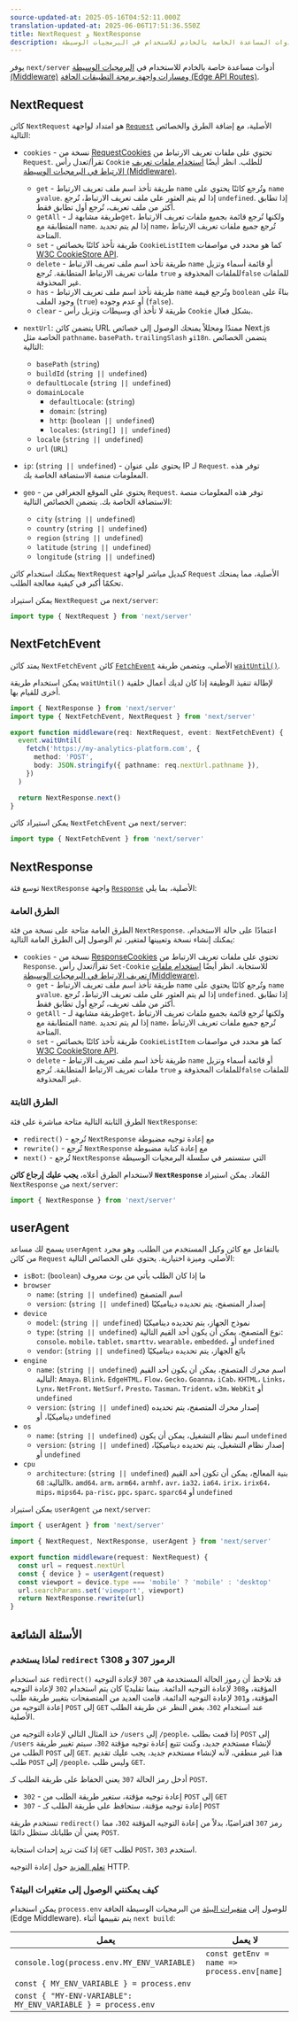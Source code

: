 ```yaml
---
source-updated-at: 2025-05-16T04:52:11.000Z
translation-updated-at: 2025-06-06T17:51:36.550Z
title: NextRequest و NextResponse
description: تعرف على أدوات المساعدة الخاصة بالخادم للاستخدام في البرمجيات الوسيطة (Middleware) ومسارات واجهة برمجة التطبيقات الحافة (Edge API Routes).
---
```


يوفر `next/server` أدوات مساعدة خاصة بالخادم للاستخدام في [البرمجيات الوسيطة (Middleware)](/docs/pages/building-your-application/routing/middleware) و[مسارات واجهة برمجة التطبيقات الحافة (Edge API Routes)](/docs/pages/building-your-application/routing/api-routes).

## NextRequest

كائن `NextRequest` هو امتداد لواجهة [`Request`](https://developer.mozilla.org/docs/Web/API/Request) الأصلية، مع إضافة الطرق والخصائص التالية:

- `cookies` - نسخة من [RequestCookies](https://edge-runtime.vercel.app/packages/cookies#for-request) تحتوي على ملفات تعريف الارتباط من `Request`. تقرأ/تعدل رأس `Cookie` للطلب. انظر أيضًا [استخدام ملفات تعريف الارتباط في البرمجيات الوسيطة (Middleware)](/docs/app/building-your-application/routing/middleware#using-cookies).

  - `get` - طريقة تأخذ اسم ملف تعريف الارتباط `name` وتُرجع كائنًا يحتوي على `name` و`value`. إذا لم يتم العثور على ملف تعريف الارتباط، تُرجع `undefined`. إذا تطابق أكثر من ملف تعريف، تُرجع أول تطابق فقط.
  - `getAll` - طريقة مشابهة لـ`get`، ولكنها تُرجع قائمة بجميع ملفات تعريف الارتباط المتطابقة مع `name`. إذا لم يتم تحديد `name`، تُرجع جميع ملفات تعريف الارتباط المتاحة.
  - `set` - طريقة تأخذ كائنًا بخصائص `CookieListItem` كما هو محدد في مواصفات [W3C CookieStore API](https://wicg.github.io/cookie-store/#dictdef-cookielistitem).
  - `delete` - طريقة تأخذ اسم ملف تعريف الارتباط `name` أو قائمة أسماء وتزيل ملفات تعريف الارتباط المتطابقة. تُرجع `true` للملفات المحذوفة و`false` للملفات غير المحذوفة.
  - `has` - طريقة تأخذ اسم ملف تعريف الارتباط `name` وتُرجع قيمة `boolean` بناءً على وجود الملف (`true`) أو عدم وجوده (`false`).
  - `clear` - طريقة لا تأخذ أي وسيطات وتزيل رأس `Cookie` بشكل فعال.

- `nextUrl`: يتضمن كائن URL ممتدًا ومحللاً يمنحك الوصول إلى خصائص Next.js الخاصة مثل `pathname`، `basePath`، `trailingSlash` و`i18n`. يتضمن الخصائص التالية:
  - `basePath` (`string`)
  - `buildId` (`string || undefined`)
  - `defaultLocale` (`string || undefined`)
  - `domainLocale`
    - `defaultLocale`: (`string`)
    - `domain`: (`string`)
    - `http`: (`boolean || undefined`)
    - `locales`: (`string[] || undefined`)
  - `locale` (`string || undefined`)
  - `url` (`URL`)
- `ip`: (`string || undefined`) - يحتوي على عنوان IP لـ `Request`. توفر هذه المعلومات منصة الاستضافة الخاصة بك.
- `geo` - يحتوي على الموقع الجغرافي من `Request`. توفر هذه المعلومات منصة الاستضافة الخاصة بك. يتضمن الخصائص التالية:
  - `city` (`string || undefined`)
  - `country` (`string || undefined`)
  - `region` (`string || undefined`)
  - `latitude` (`string || undefined`)
  - `longitude` (`string || undefined`)

يمكنك استخدام كائن `NextRequest` كبديل مباشر لواجهة `Request` الأصلية، مما يمنحك تحكمًا أكبر في كيفية معالجة الطلب.

يمكن استيراد `NextRequest` من `next/server`:

```typescript
import type { NextRequest } from 'next/server'
```

## NextFetchEvent

يمتد كائن `NextFetchEvent` كائن [`FetchEvent`](https://developer.mozilla.org/docs/Web/API/FetchEvent) الأصلي، ويتضمن طريقة [`waitUntil()`](https://developer.mozilla.org/docs/Web/API/ExtendableEvent/waitUntil).

يمكن استخدام طريقة `waitUntil()` لإطالة تنفيذ الوظيفة إذا كان لديك أعمال خلفية أخرى للقيام بها.

```typescript
import { NextResponse } from 'next/server'
import type { NextFetchEvent, NextRequest } from 'next/server'

export function middleware(req: NextRequest, event: NextFetchEvent) {
  event.waitUntil(
    fetch('https://my-analytics-platform.com', {
      method: 'POST',
      body: JSON.stringify({ pathname: req.nextUrl.pathname }),
    })
  )

  return NextResponse.next()
}
```

يمكن استيراد كائن `NextFetchEvent` من `next/server`:

```typescript
import type { NextFetchEvent } from 'next/server'
```

## NextResponse

توسع فئة `NextResponse` واجهة [`Response`](https://developer.mozilla.org/docs/Web/API/Response) الأصلية، بما يلي:

### الطرق العامة

الطرق العامة متاحة على نسخة من فئة `NextResponse`. اعتمادًا على حالة الاستخدام، يمكنك إنشاء نسخة وتعيينها لمتغير، ثم الوصول إلى الطرق العامة التالية:

- `cookies` - نسخة من [ResponseCookies](https://edge-runtime.vercel.app/packages/cookies#for-response) تحتوي على ملفات تعريف الارتباط من `Response`. تقرأ/تعدل رأس `Set-Cookie` للاستجابة. انظر أيضًا [استخدام ملفات تعريف الارتباط في البرمجيات الوسيطة (Middleware)](/docs/app/building-your-application/routing/middleware#using-cookies).
  - `get` - طريقة تأخذ اسم ملف تعريف الارتباط `name` وتُرجع كائنًا يحتوي على `name` و`value`. إذا لم يتم العثور على ملف تعريف الارتباط، تُرجع `undefined`. إذا تطابق أكثر من ملف تعريف، تُرجع أول تطابق فقط.
  - `getAll` - طريقة مشابهة لـ`get`، ولكنها تُرجع قائمة بجميع ملفات تعريف الارتباط المتطابقة مع `name`. إذا لم يتم تحديد `name`، تُرجع جميع ملفات تعريف الارتباط المتاحة.
  - `set` - طريقة تأخذ كائنًا بخصائص `CookieListItem` كما هو محدد في مواصفات [W3C CookieStore API](https://wicg.github.io/cookie-store/#dictdef-cookielistitem).
  - `delete` - طريقة تأخذ اسم ملف تعريف الارتباط `name` أو قائمة أسماء وتزيل ملفات تعريف الارتباط المتطابقة. تُرجع `true` للملفات المحذوفة و`false` للملفات غير المحذوفة.

### الطرق الثابتة

الطرق الثابتة التالية متاحة مباشرة على فئة `NextResponse`:

- `redirect()` - تُرجع `NextResponse` مع إعادة توجيه مضبوطة
- `rewrite()` - تُرجع `NextResponse` مع إعادة كتابة مضبوطة
- `next()` - تُرجع `NextResponse` التي ستستمر في سلسلة البرمجيات الوسيطة

لاستخدام الطرق أعلاه، **يجب عليك إرجاع كائن `NextResponse`** المُعاد. يمكن استيراد `NextResponse` من `next/server`:

```typescript
import { NextResponse } from 'next/server'
```

## userAgent

يسمح لك مساعد `userAgent` بالتفاعل مع كائن وكيل المستخدم من الطلب. وهو مجرد من كائن `Request` الأصلي، وميزة اختيارية. يحتوي على الخصائص التالية:

- `isBot`: (`boolean`) ما إذا كان الطلب يأتي من بوت معروف
- `browser`
  - `name`: (`string || undefined`) اسم المتصفح
  - `version`: (`string || undefined`) إصدار المتصفح، يتم تحديده ديناميكيًا
- `device`
  - `model`: (`string || undefined`) نموذج الجهاز، يتم تحديده ديناميكيًا
  - `type`: (`string || undefined`) نوع المتصفح، يمكن أن يكون أحد القيم التالية: `console`، `mobile`، `tablet`، `smarttv`، `wearable`، `embedded`، أو `undefined`
  - `vendor`: (`string || undefined`) بائع الجهاز، يتم تحديده ديناميكيًا
- `engine`
  - `name`: (`string || undefined`) اسم محرك المتصفح، يمكن أن يكون أحد القيم التالية: `Amaya`، `Blink`، `EdgeHTML`، `Flow`، `Gecko`، `Goanna`، `iCab`، `KHTML`، `Links`، `Lynx`، `NetFront`، `NetSurf`، `Presto`، `Tasman`، `Trident`، `w3m`، `WebKit` أو `undefined`
  - `version`: (`string || undefined`) إصدار محرك المتصفح، يتم تحديده ديناميكيًا، أو `undefined`
- `os`
  - `name`: (`string || undefined`) اسم نظام التشغيل، يمكن أن يكون `undefined`
  - `version`: (`string || undefined`) إصدار نظام التشغيل، يتم تحديده ديناميكيًا، أو `undefined`
- `cpu`
  - `architecture`: (`string || undefined`) بنية المعالج، يمكن أن تكون أحد القيم التالية: `68k`، `amd64`، `arm`، `arm64`، `armhf`، `avr`، `ia32`، `ia64`، `irix`، `irix64`، `mips`، `mips64`، `pa-risc`، `ppc`، `sparc`، `sparc64` أو `undefined`

يمكن استيراد `userAgent` من `next/server`:

```typescript
import { userAgent } from 'next/server'
```

```typescript
import { NextRequest, NextResponse, userAgent } from 'next/server'

export function middleware(request: NextRequest) {
  const url = request.nextUrl
  const { device } = userAgent(request)
  const viewport = device.type === 'mobile' ? 'mobile' : 'desktop'
  url.searchParams.set('viewport', viewport)
  return NextResponse.rewrite(url)
}
```

## الأسئلة الشائعة

### لماذا يستخدم `redirect` الرموز 307 و 308؟

عند استخدام `redirect()` قد تلاحظ أن رموز الحالة المستخدمة هي `307` لإعادة التوجيه المؤقتة، و`308` لإعادة التوجيه الدائمة. بينما تقليديًا كان يتم استخدام `302` لإعادة التوجيه المؤقتة، و`301` لإعادة التوجيه الدائمة، قامت العديد من المتصفحات بتغيير طريقة طلب إعادة التوجيه من `POST` إلى `GET` عند استخدام `302`، بغض النظر عن طريقة الطلب الأصلية.

خذ المثال التالي لإعادة التوجيه من `/users` إلى `/people`، إذا قمت بطلب `POST` إلى `/users` لإنشاء مستخدم جديد، وكنت تتبع إعادة توجيه مؤقتة `302`، سيتم تغيير طريقة الطلب من `POST` إلى `GET`. هذا غير منطقي، لأنه لإنشاء مستخدم جديد، يجب عليك تقديم طلب `POST` إلى `/people`، وليس طلب `GET`.

أدخل رمز الحالة `307` يعني الحفاظ على طريقة الطلب كـ `POST`.

- `302` - إعادة توجيه مؤقتة، ستغير طريقة الطلب من `POST` إلى `GET`
- `307` - إعادة توجيه مؤقتة، ستحافظ على طريقة الطلب كـ `POST`

تستخدم طريقة `redirect()` رمز `307` افتراضيًا، بدلاً من إعادة التوجيه المؤقتة `302`، مما يعني أن طلباتك ستظل دائمًا `POST`.

إذا كنت تريد إحداث استجابة `GET` لطلب `POST`، استخدم `303`.

[تعلم المزيد](https://developer.mozilla.org/docs/Web/HTTP/Redirections) حول إعادة التوجيه HTTP.

### كيف يمكنني الوصول إلى متغيرات البيئة؟

يمكن استخدام `process.env` للوصول إلى [متغيرات البيئة](/docs/pages/building-your-application/configuring/environment-variables) من البرمجيات الوسيطة الحافة (Edge Middleware). يتم تقييمها أثناء `next build`:

| يعمل                                                        | لا يعمل                          |
| ------------------------------------------------------------ | ------------------------------------------ |
| `console.log(process.env.MY_ENV_VARIABLE)`                   | `const getEnv = name => process.env[name]` |
| `const { MY_ENV_VARIABLE } = process.env`                    |                                            |
| `const { "MY-ENV-VARIABLE": MY_ENV_VARIABLE } = process.env` |                                            |